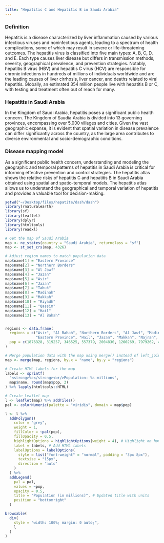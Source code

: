 ```yaml
---
title: "Hepatitis C and Hepatitis B in Saudi Arabia"
---
```


### Definition
Hepatitis is a disease characterized by liver inflammation caused by various infectious viruses and noninfectious agents, leading to a spectrum of health complications, some of which may result in severe or life-threatening outcomes. The hepatitis virus is classified into five main types: A, B, C, D, and E. Each type causes liver disease but differs in transmission methods, severity, geographical prevalence, and prevention strategies. Notably, hepatitis B virus (HBV) and hepatitis C virus (HCV) are responsible for chronic infections in hundreds of millions of individuals worldwide and are the leading causes of liver cirrhosis, liver cancer, and deaths related to viral hepatitis. Globally, an estimated 354 million people live with hepatitis B or C, with testing and treatment often out of reach for many.

### Hepatitis in Saudi Arabia
In the Kingdom of Saudi Arabia, hepatitis poses a significant public health concern. The Kingdom of Saudia Arabia is divided into 13 governing provinces, encompassing over 5,000 villages and cities. Given the vast geographic expanse, it is evident that spatial variation in disease prevalence can differ significantly across the country, as the large area contributes to diverse environmental and socio-demographic conditions.

### Disease mapping model 
As a significant public health concern, understanding and modeling the geographic and temporal patterns of hepatitis in Saudi Arabia is critical for informing effective prevention and control strategies. The hepatitis atlas shows the relative risks of hepatitis C and hepatitis B in Saudi Arabia obtained using spatial and spatio-temporal models. The hepatitis atlas allows us to understand the geographical and temporal variation of hepatitis and provides a valuable tool for decision-making.

```r

setwd("~/Desktop/files/hepatite/dash/dash")
library(rnaturalearth)
library(sf)
library(leaflet)
library(dplyr)
library(htmltools)
library(readxl)

# Get the map of Saudi Arabia
map <- ne_states(country = "Saudi Arabia", returnclass = "sf")
map <- st_set_crs(map, 4326)

# Adjust region names to match population data
map$name[1] = "Eastern Province"
map$name[2] = "Northern Borders"
map$name[3] = "Al Jawf"
map$name[4] = "Jazan"
map$name[5] = "Asir"
map$name[6] = "Jazan"
map$name[7] = "Tabuk"
map$name[8] = "Madinah"
map$name[9] = "Makkah"
map$name[10] = "Riyadh"
map$name[11] = "Qassim"
map$name[12] = "Hail"
map$name[13] = "Al Bahah"


regions <- data.frame(
  regions = c("Asir", "Al Bahah", "Northern Borders", "Al Jawf", "Madinah", "Qassim", "Riyadh",
              "Eastern Province", "Hail", "Jazan", "Makkah", "Najran", "Tabuk"),
  pop = c(1876328, 319257, 346525, 557379, 2004830, 1260269, 7979262, 4740235, 688236, 1315117, 7607556, 548237, 820568) / 1000000
)

# Merge population data with the map using merge() instead of left_join()
map <- merge(map, regions, by.x = "name", by.y = "regions")

# Create HTML labels for the map
labels <- sprintf(
  "<strong>%s</strong><br/>Population: %s millions",
  map$name, round(map$pop, 2)
) %>% lapply(htmltools::HTML)

# Create Leaflet map
l <- leaflet(map) %>% addTiles()
pal <- colorNumeric(palette = "viridis", domain = map$pop)

l <- l %>% 
  addPolygons(
    color = "grey", 
    weight = 1, 
    fillColor = ~pal(pop), 
    fillOpacity = 0.5,
    highlightOptions = highlightOptions(weight = 4), # Highlight on hover
    label = labels, # Add HTML labels
    labelOptions = labelOptions(
      style = list("font-weight" = "normal", padding = "3px 8px"),
      textsize = "15px",
      direction = "auto"
    )
  ) %>%
  addLegend(
    pal = pal, 
    values = ~pop, 
    opacity = 0.5, 
    title = "Population (in millions)", # Updated title with units
    position = "bottomright"
  )

browsable(
  div(
    style = "width: 100%; margin: 0 auto;",
    l
  )
)


```


